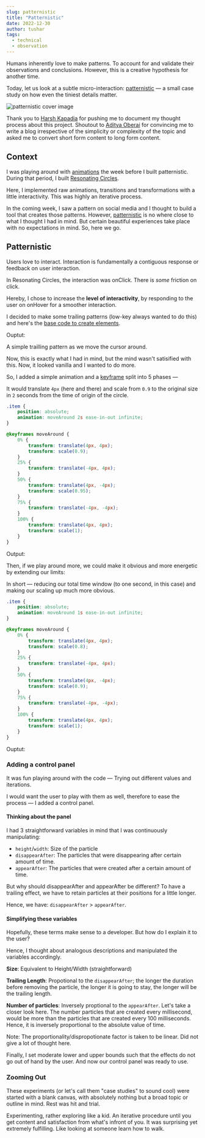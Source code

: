 ---
slug: patternistic
title: "Patternistic"
date: 2022-12-30
author: tushar
tags:
  - technical
  - observation
---

Humans inherently love to make patterns. To account for and validate their observations and conclusions. However, this is a creative hypothesis for another time. 

Today, let us look at a subtle micro-interaction: [patternistic](https://tusharnankani.github.io/patternistic) — a small case study on how even the tiniest details matter.

![patternistic cover image](/images/patternistic-1.jpg)

Thank you to [Harsh Kapadia](https://twitter.com/harshgkapadia) for pushing me to document my thought process about this project. Shoutout to [Aditya Oberai](https://twitter.com/adityaoberai1) for convincing me to write a blog irrespective of the simplicity or complexity of the topic and asked me to convert short form content to long form content.  

## Context

I was playing around with [animations](https://developer.mozilla.org/en-US/docs/Web/CSS/animation) the week before I built patternistic. During that period, I built [Resonating Circles](https://tusharnankani.github.io/resonating-circles). 

<p>
  <TwitterTweetEmbed tweetId={"1592461308167098368"} />
</p>

Here, I implemented raw animations, transitions and transformations with a little interactivity. This was highly an iterative process. 

<p>
  <TwitterTweetEmbed tweetId={"1592634802813145088"} />
</p>

In the coming week, I saw a pattern on social media and I thought to build a tool that creates those patterns. However, [patternistic](https://github.com/tusharnankani/patternistic) is no where close to what I thought I had in mind. But certain beautiful experiences take place with no expectations in mind. So, here we go. 

## Patternistic

Users love to interact. Interaction is fundamentally a contiguous response or feedback on user interaction. 

In Resonating Circles, the interaction was onClick. There is _some_ friction on click. 

Hereby, I chose to increase the **level of interactivity**, by responding to the user on onHover for a smoother interaction.

I decided to make some trailing patterns (low-key always wanted to do this) and here's the [base code to create elements](https://github.com/tusharnankani/patternistic/blob/a7a1f585d2c323b2ad5523696dd6eef672a33ce4/script.js#L19-L30).

Ouptut:

<p>
  <TwitterTweetEmbed tweetId={"1594393148704591875"} />
</p>

A simple trailling pattern as we move the cursor around. 

Now, this is exactly what I had in mind, but the mind wasn't satisified with this. Now, it looked vanilla and I wanted to do more. 

So, I added a simple animation and a [keyframe](https://developer.mozilla.org/en-US/docs/Web/CSS/@keyframes) split into 5 phases —

It would translate `4px` (here and there) and scale from `0.9` to the original size in `2` seconds from the time of origin of the circle.

```css
.item {
    position: absolute;
    animation: moveAround 2s ease-in-out infinite;
}

@keyframes moveAround {
    0% {
        transform: translate(4px, 4px);
        transform: scale(0.9);
    }
    25% {
        transform: translate(-4px, 4px);
    }
    50% {
        transform: translate(4px, -4px);
        transform: scale(0.95);
    }
    75% {
        transform: translate(-4px, -4px);
    }
    100% {
        transform: translate(4px, 4px);
        transform: scale(1);
    }
}
```

Output:

<p>
  <TwitterTweetEmbed tweetId={"1594393165905399809"} />
</p>

Then, if we play around more, we could make it obvious and more energetic by extending our limits: 

In short — reducing our total time window (to one second, in this case) and making our scaling up much more obvious.

```css
.item {
    position: absolute;
    animation: moveAround 1s ease-in-out infinite;
}

@keyframes moveAround {
    0% {
        transform: translate(4px, 4px);
        transform: scale(0.8);
    }
    25% {
        transform: translate(-4px, 4px);
    }
    50% {
        transform: translate(4px, -4px);
        transform: scale(0.9);
    }
    75% {
        transform: translate(-4px, -4px);
    }
    100% {
        transform: translate(4px, 4px);
        transform: scale(1);
    }
}
```

Ouptut:

<p>
  <TwitterTweetEmbed tweetId={"1594393132430659584"} />
</p>

### Adding a control panel

It was fun playing around with the code — Trying out different values and iterations. 

I would want the user to play with them as well, therefore to ease the process — I added a control panel. 

#### Thinking about the panel

I had 3 straightforward variables in mind that I was continuously manipulating:

- `height`/`width`: Size of the particle
- `disappearAfter`: The particles that were disappearing after certain amount of time.
- `appearAfter`: The particles that were created after a certain amount of time.

But why should disappearAfter and appearAfter be different? To have a trailing effect, we have to retain particles at their positions for a little longer. 

Hence, we have: `disappearAfter` > `appearAfter`.

#### Simplifying these variables

Hopefully, these terms make sense to a developer. But how do I explain it to the user?

Hence, I thought about analogous descriptions and manipulated the variables accordingly.

**Size**: Equivalent to Height/Width (straightforward)

**Trailing Length**: Propotional to the `disappearAfter`; the longer the duration before removing the particle, the longer it is going to stay, the longer will be the trailing length.

**Number of particles**: Inversely proptional to the `appearAfter`. Let's take a closer look here. The number particles that are created every millisecond, would be more than the particles that are created every 100 milliseconds. Hence, it is inversely proportional to the absolute value of time.

Note: The proportionality/dispropotionate factor is taken to be linear. Did not give a lot of thought here.

Finally, I set moderate lower and upper bounds such that the effects do not go out of hand by the user. And now our control panel was ready to use.

<p>
  <TwitterTweetEmbed tweetId={"1595513786814803968"} />
</p>

### Zooming Out

These experiments (or let's call them "case studies" to sound cool) were started with a blank canvas, with absolutely nothing but a broad topic or outline in mind. Rest was hit and trial. 

Experimenting, rather exploring like a kid. An iterative procedure until you get content and satisfaction from what's infront of you. It was surprising yet extremely fulfilling. Like looking at someone learn how to walk.
